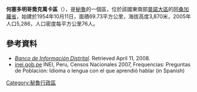 '''何塞多明哥喬克萬卡區'''（{{lang-es|Distrito de José Domingo Choquehuanca}}），是[[秘魯|秘魯]]的一個區，位於該國東南部[[普諾大區|普諾大區]]的[[阿桑加羅省|阿桑加羅省]]，始建於1954年10月11日，面積69.73平方公里，海拔高度3,870米，2005年人口5,286，人口密度每平方公里76人。

==參考資料==
*''[https://web.archive.org/web/20080417091049/http://desa.inei.gob.pe/mapas/bid/ Banco de Información Distrital]''. Retrieved April 11, 2008.
*[https://web.archive.org/web/20130127005551/http://iinei.inei.gob.pe/iinei/RedatamCpv2007.asp?id=ResultadosCensales%3Fori%3DC inei.gob.pe] INEI, Peru, Censos Nacionales 2007, Frequencias: Preguntas de Población: Idioma o lengua con el que aprendió hablar (in Spanish)

{{coord|14|59|47|S|70|16|22|W|source:kolossus-eswiki|display=title}}

{{Peru-geo-stub}}
[[Category:秘魯行政區|Category:秘魯行政區]]